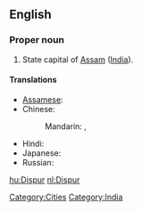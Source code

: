 ==English==
{{wikipedia}}

===Proper noun===
{{en-proper noun}}

# State capital of [[Assam]] ([[India]]).

====Translations====
{{trans-top|state capital of Assam, India}}
* [[Assamese]]: {{t|as|দিছপুৰ|sc=Beng|xs=Assamese}}
* Chinese:
*: Mandarin: {{t|cmn|第斯普爾|sc=Hani}},  {{t|cmn|第斯普尔|tr=Dìsīpǔ'ěr|sc=Hani}}
{{trans-mid}}
* Hindi: {{t|hi|दिसपुर|tr=dispur|xs=Hindi}}
* Japanese: {{t|ja|ディスプル|tr=Disupuru}}
* Russian: {{t|ru|Диспур|m|tr=Dispúr}}
{{trans-bottom}}

[[Category:Cities]]
[[Category:India]]

[[hu:Dispur]]
[[nl:Dispur]]